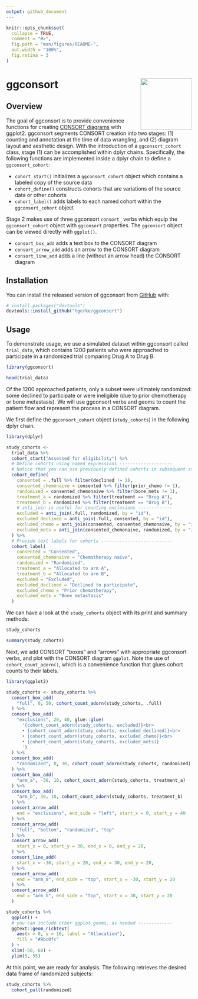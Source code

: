 ```yaml
---
output: github_document
---
```


<!-- README.md is generated from README.Rmd. Please edit that file -->

```r
knitr::opts_chunk$set(
  collapse = TRUE,
  comment = "#>",
  fig.path = "man/figures/README-",
  out.width = "100%",
  fig.retina = 3
)
```

# ggconsort <a href='https://github.com/tgerke/ggconsort'><img src='dev/ggconsort-hex.png' align="right" height="139" /></a>

<!-- badges: start -->
<!-- badges: end -->

## Overview

The goal of ggconsort is to provide convenience functions for creating [CONSORT diagrams](http://www.consort-statement.org/consort-statement/flow-diagram) with ggplot2. ggconsort segments CONSORT creation into two stages: (1) counting and annotation at the time of data wrangling, and (2) diagram layout and aesthetic design. With the introduction of a `ggconsort_cohort` class, stage (1) can be accomplished within dplyr chains. Specifically, the following functions are implemented inside a dplyr chain to define a `ggconsort_cohort`:

* `cohort_start()` initializes a `ggconsort_cohort` object which contains a labeled copy of the source data
* `cohort_define()` constructs cohorts that are variations of the source data or other cohorts
* `cohort_label()` adds labels to each named cohort within the `ggconsort_cohort` object

Stage 2 makes use of three ggconsort `consort_` verbs which equip the `ggconsort_cohort` object with `ggconsort` properties. The `ggconsort` object can be viewed directly with `ggplot()`. 

* `consort_box_add` adds a text box to the CONSORT diagram
* `consort_arrow_add` adds an arrow to the CONSORT diagram
* `consort_line_add` adds a line (without an arrow head) the CONSORT diagram

## Installation

You can install the released version of ggconsort from [GitHub](https://github.com/tgerke/ggconsort) with:

``` r
# install.packages("devtools")
devtools::install_github("tgerke/ggconsort")
```

## Usage

To demonstrate usage, we use a simulated dataset within ggconsort called `trial_data`, which contains 1200 patients who were approached to participate in a randomized trial comparing Drug A to Drug B. 

```r
library(ggconsort)

head(trial_data)
```

Of the 1200 approached patients, only a subset were ultimately randomized: some declined to participate or were ineligible (due to prior chemotherapy or bone metastasis). We will use ggconsort verbs and geoms to count the patient flow and represent the process in a CONSORT diagram.

We first define the `ggconsort_cohort` object (`study_cohorts`) in the following dplyr chain.

```r
library(dplyr)

study_cohorts <- 
  trial_data %>%
  cohort_start("Assessed for eligibility") %>%
  # Define cohorts using named expressions --------------------
  # Notice that you can use previously defined cohorts in subsequent steps
  cohort_define(
    consented = .full %>% filter(declined != 1),
    consented_chemonaive = consented %>% filter(prior_chemo != 1),
    randomized = consented_chemonaive %>% filter(bone_mets != 1),
    treatment_a = randomized %>% filter(treatment == "Drug A"),
    treatment_b = randomized %>% filter(treatment == "Drug B"),
    # anti_join is useful for counting exclusions -------------
    excluded = anti_join(.full, randomized, by = "id"),
    excluded_declined = anti_join(.full, consented, by = "id"),
    excluded_chemo = anti_join(consented, consented_chemonaive, by = "id"),
    excluded_mets = anti_join(consented_chemonaive, randomized, by = "id")
  ) %>%
  # Provide text labels for cohorts ---------------------------
  cohort_label(
    consented = "Consented",
    consented_chemonaive = "Chemotherapy naive",
    randomized = "Randomized",
    treatment_a = "Allocated to arm A",
    treatment_b = "Allocated to arm B",
    excluded = "Excluded",
    excluded_declined = "Declined to participate",
    excluded_chemo = "Prior chemotherapy",
    excluded_mets = "Bone metastasis"
  )
```

We can have a look at the `study_cohorts` object with its print and summary methods:

```r
study_cohorts

summary(study_cohorts)
```

Next, we add CONSORT "boxes" and "arrows" with appropriate ggconsort verbs, and plot with the CONSORT diagram `ggplot`. Note the use of `cohort_count_adorn()`, which is a convenience function that glues cohort counts to their labels.

```r
library(ggplot2)

study_cohorts <- study_cohorts %>%
  consort_box_add(
    "full", 0, 50, cohort_count_adorn(study_cohorts, .full)
  ) %>%
  consort_box_add(
    "exclusions", 20, 40, glue::glue(
      '{cohort_count_adorn(study_cohorts, excluded)}<br>
      • {cohort_count_adorn(study_cohorts, excluded_declined)}<br>
      • {cohort_count_adorn(study_cohorts, excluded_chemo)}<br>
      • {cohort_count_adorn(study_cohorts, excluded_mets)}
      ')
  ) %>%
  consort_box_add(
    "randomized", 0, 30, cohort_count_adorn(study_cohorts, randomized)
  ) %>%
  consort_box_add(
    "arm_a", -30, 10, cohort_count_adorn(study_cohorts, treatment_a)
  ) %>%
  consort_box_add(
    "arm_b", 30, 10, cohort_count_adorn(study_cohorts, treatment_b)
  ) %>%
  consort_arrow_add(
    end = "exclusions", end_side = "left", start_x = 0, start_y = 40
  ) %>%
  consort_arrow_add(
    "full", "bottom", "randomized", "top"
  ) %>% 
  consort_arrow_add(
    start_x = 0, start_y = 30, end_x = 0, end_y = 20,
  ) %>%
  consort_line_add(
    start_x = -30, start_y = 20, end_x = 30, end_y = 20,
  ) %>% 
  consort_arrow_add(
    end = "arm_a", end_side = "top", start_x = -30, start_y = 20
  ) %>%
  consort_arrow_add(
    end = "arm_b", end_side = "top", start_x = 30, start_y = 20
  )

study_cohorts %>%
  ggplot() + 
  # you can include other ggplot geoms, as needed -------------
  ggtext::geom_richtext(
    aes(x = 0, y = 10, label = "Allocation"),
    fill = "#9bc0fc"
  ) + 
  xlim(-50, 60) + 
  ylim(5, 55) 
```

At this point, we are ready for analysis. The following retrieves the desired data frame of randomized subjects:

```r
study_cohorts %>%
  cohort_pull(randomized)
```
